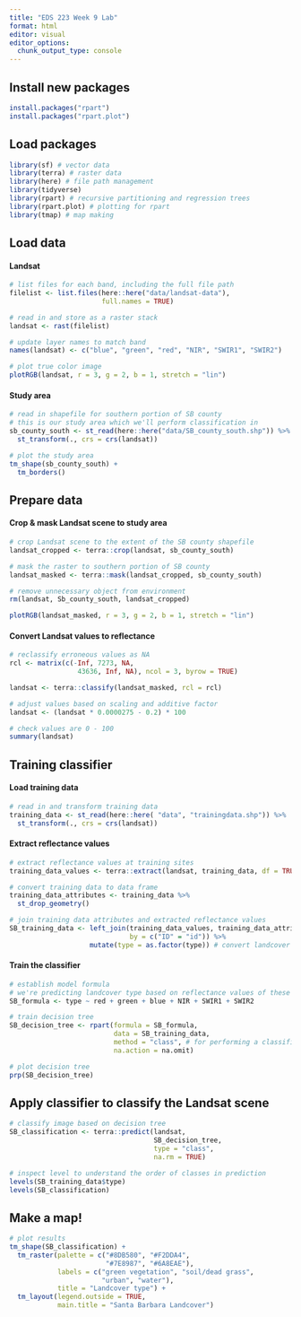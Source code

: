 ```yaml
---
title: "EDS 223 Week 9 Lab"
format: html
editor: visual
editor_options: 
  chunk_output_type: console
---
```


## Install new packages

```r
install.packages("rpart")
install.packages("rpart.plot")
```

## Load packages

```r
library(sf) # vector data
library(terra) # raster data
library(here) # file path management
library(tidyverse)
library(rpart) # recursive partitioning and regression trees
library(rpart.plot) # plotting for rpart
library(tmap) # map making
```

## Load data

#### Landsat

```r
# list files for each band, including the full file path
filelist <- list.files(here::here("data/landsat-data"), 
                       full.names = TRUE)

# read in and store as a raster stack
landsat <- rast(filelist)

# update layer names to match band
names(landsat) <- c("blue", "green", "red", "NIR", "SWIR1", "SWIR2")

# plot true color image
plotRGB(landsat, r = 3, g = 2, b = 1, stretch = "lin")
```

#### Study area 

```r
# read in shapefile for southern portion of SB county
# this is our study area which we'll perform classification in
sb_county_south <- st_read(here::here("data/SB_county_south.shp")) %>% 
  st_transform(., crs = crs(landsat))

# plot the study area
tm_shape(sb_county_south) + 
  tm_borders()
```

## Prepare data

#### Crop & mask Landsat scene to study area

```r
# crop Landsat scene to the extent of the SB county shapefile
landsat_cropped <- terra::crop(landsat, sb_county_south)

# mask the raster to southern portion of SB county
landsat_masked <- terra::mask(landsat_cropped, sb_county_south)

# remove unnecessary object from environment
rm(landsat, Sb_county_south, landsat_cropped)

plotRGB(landsat_masked, r = 3, g = 2, b = 1, stretch = "lin")
```

#### Convert Landsat values to reflectance

```r
# reclassify erroneous values as NA
rcl <- matrix(c(-Inf, 7273, NA,
                 43636, Inf, NA), ncol = 3, byrow = TRUE)

landsat <- terra::classify(landsat_masked, rcl = rcl)

# adjust values based on scaling and additive factor
landsat <- (landsat * 0.0000275 - 0.2) * 100

# check values are 0 - 100
summary(landsat)
```

## Training classifier

#### Load training data

```r
# read in and transform training data
training_data <- st_read(here::here( "data", "trainingdata.shp")) %>%
  st_transform(., crs = crs(landsat))
```

#### Extract reflectance values

```r
# extract reflectance values at training sites
training_data_values <- terra::extract(landsat, training_data, df = TRUE)

# convert training data to data frame
training_data_attributes <- training_data %>%
  st_drop_geometry()

# join training data attributes and extracted reflectance values
SB_training_data <- left_join(training_data_values, training_data_attributes,
                              by = c("ID" = "id")) %>%
                    mutate(type = as.factor(type)) # convert landcover type to factor
```

#### Train the classifier

```r
# establish model formula
# we're predicting landcover type based on reflectance values of these bands
SB_formula <- type ~ red + green + blue + NIR + SWIR1 + SWIR2

# train decision tree
SB_decision_tree <- rpart(formula = SB_formula,
                          data = SB_training_data,
                          method = "class", # for performing a classification
                          na.action = na.omit)

# plot decision tree
prp(SB_decision_tree)
```

## Apply classifier to classify the Landsat scene

```r
# classify image based on decision tree
SB_classification <- terra::predict(landsat, 
                                    SB_decision_tree, 
                                    type = "class", 
                                    na.rm = TRUE)

# inspect level to understand the order of classes in prediction
levels(SB_training_data$type)
levels(SB_classification)
```

## Make a map!

```r
# plot results
tm_shape(SB_classification) +
  tm_raster(palette = c("#8DB580", "#F2DDA4", 
                        "#7E8987", "#6A8EAE"), 
            labels = c("green vegetation", "soil/dead grass", 
                       "urban", "water"), 
            title = "Landcover type") +
  tm_layout(legend.outside = TRUE,
            main.title = "Santa Barbara Landcover")
```














